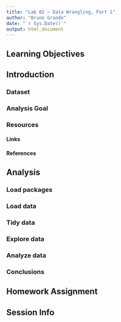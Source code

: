 ```yaml
---
title: "Lab 02 – Data Wrangling, Part 1"
author: "Bruno Grande"
date: "`r Sys.Date()`"
output: html_document
---
```


## Learning Objectives

## Introduction

### Dataset

### Analysis Goal

### Resources

#### Links

#### References

## Analysis

### Load packages

### Load data

### Tidy data

### Explore data

### Analyze data

### Conclusions

## Homework Assignment

## Session Info
